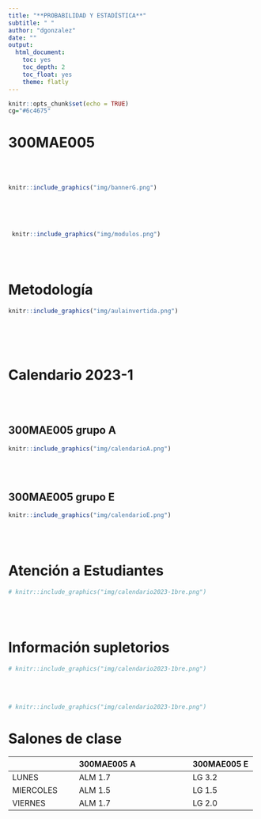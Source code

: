```yaml
---
title: "**PROBABILIDAD Y ESTADÍSTICA**"
subtitle: " "
author: "dgonzalez"
date: ""
output:
  html_document:
    toc: yes
    toc_depth: 2
    toc_float: yes
    theme: flatly
---
```



```r
knitr::opts_chunk$set(echo = TRUE)
cg="#6c4675"

```

# **300MAE005**

<br/><br/>



```r
knitr::include_graphics("img/bannerG.png")
```


<br/><br/><br/>


```r
 knitr::include_graphics("img/modulos.png")
```
<br/><br/>

# **Metodología**
 
```r
knitr::include_graphics("img/aulainvertida.png")
```
<br/><br/><br/>


# **Calendario 2023-1**

<br/><br/>
<!-- # **Salones de clase** -->

## **300MAE005 grupo A**

```r
knitr::include_graphics("img/calendarioA.png")
```

<br/><br/>

## **300MAE005  grupo E**

```r
knitr::include_graphics("img/calendarioE.png")
```

<br/><br/>

# **Atención a Estudiantes**


```r
# knitr::include_graphics("img/calendario2023-1bre.png")
```

<br/><br/>

# **Información supletorios**


```r
# knitr::include_graphics("img/calendario2023-1bre.png")
```

<br/><br/>


```r
# knitr::include_graphics("img/calendario2023-1bre.png")
```

# **Salones de clase**

|                      | 300MAE005 A                         | 300MAE005 E         |
|:---------------------|:------------------------------------|:--------------------|
| LUNES                | ALM 1.7                             |  LG 3.2             |  
| MIERCOLES            | ALM 1.5                             |  LG 1.5             |
| VIERNES              | ALM 1.7                             |  LG 2.0             |



